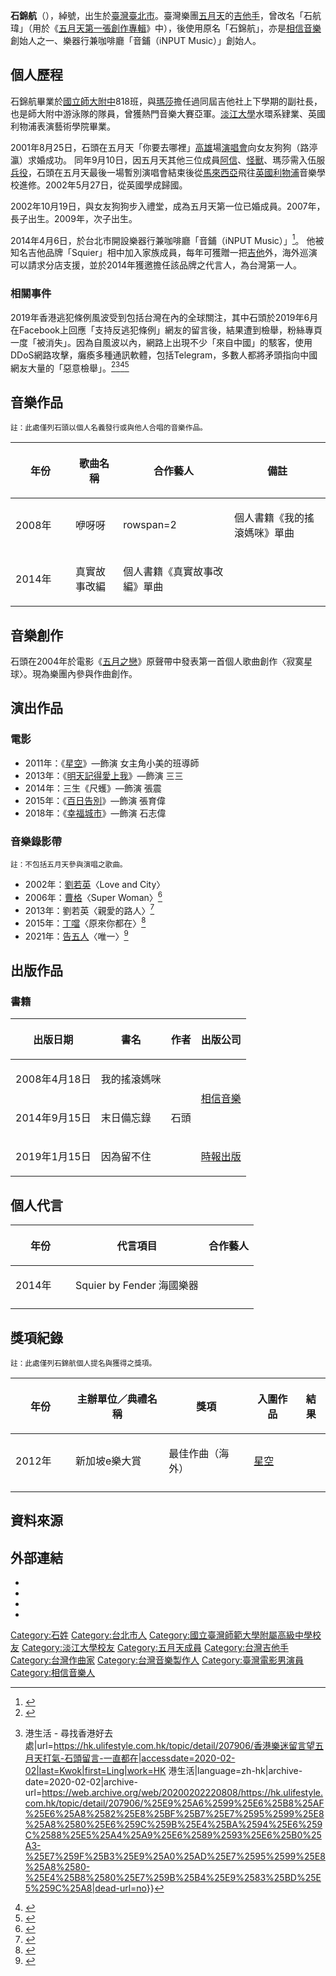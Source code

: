 {{藝人
| 姓名 = 石錦航
| 本名 = {{Plain list}}
* 石錦航（原名）
* 石航偉（2001年曾改名）
| 類型 = 音樂家
| 圖片 =
| 羅馬拼音 = Shih Chin-Hang
| 英文名 = Stone
| 暱稱 = 石頭 <!--此處僅列官方暱稱，粉絲暱稱不放，敬請配合，謝謝～-->
| 國籍 = {{ROC}}
| 出生日期 = {{birth_date_and_age|1975|12|11}}
| 出生地點 = {{TWN}}[[臺北市|臺北市]]
| 職業 = [[吉他手|吉他手]]、[[作曲家|作曲家]]、[[編曲家|編曲家]]、[[填詞人|填詞人]]、[[演員|演員]]、[[作家|作家]]
| 語言 = [[中華民國國語|國語]]、[[日語|日語]]、[[台語|台語]]、[[英語|英語]] <!-- 此處僅列其精通或略懂的語言。 -->
| 教育程度 = 
| 母校 = {{Plain list}}
* [[國立臺灣師範大學附屬高級中學|師大附中]]
* [[淡江大學|淡江大學]]水資源與環境工程系（肄業）
* [[英國|英國]][[利物浦|利物浦]]表演藝術學院（畢業）
| 配偶 = {{marriage|路渟瀛|2002}}
| 兒女 = 2子
| 音樂類型 = {{Plain list}}
* [[華語流行音樂|華語流行音樂]]
* [[日語流行音樂|日語流行音樂]]
* [[台語流行音樂|台語流行音樂]]
| 演奏樂器 = [[吉他|吉他]]
| 出道地點 = {{TWN}}
| 出道日期 = 1997年3月29日
| 出道作 = [[五月天第一張創作專輯|五月天第一張創作專輯]]
| 代表作 = 
| 活躍年代 = 1997年至今
| 唱片公司 = {{Plain list}}
* [[滾石唱片|滾石唱片]]（1999－2006年）
* [[相信音樂|相信音樂]]（2006年至今）
* [[A-Sketch|A-Sketch]]（2013年至今，日本）
| 經紀公司 = {{Plain list}}
* 滾石唱片（1999－2006年）
* 相信音樂（2006年至今）
* [[Amuse|Amuse]]（2013年至今，日本）
| 網站 = 
| 相關團體 = {{Plain list}}
* [[五月天|五月天]]
* [[超犀利趴|Eleven Dollars]]
| imdb = 6579530
}}
'''石錦航'''（{{bd|1975年|12月11日|CatIdx=C石}}），綽號{{engname|石頭|Stone}}，出生於[[臺灣|臺灣]][[臺北市|臺北市]]。臺灣樂團[[五月天|五月天]]的[[吉他手|吉他手]]，曾改名「石航瑋」（用於《[[五月天第一張創作專輯|五月天第一張創作專輯]]》中），後使用原名「石錦航」，亦是[[相信音樂|相信音樂]]創始人之一、樂器行兼咖啡廳「音鋪（iNPUT Music）」創始人。

== 個人歷程 ==
石錦航畢業於[[國立臺灣師範大學附屬高級中學|國立師大附中]]818班，與[[蔡昇晏|瑪莎]]擔任過同屆吉他社上下學期的副社長，也是師大附中游泳隊的隊員，曾獲熱門音樂大賽亞軍。[[淡江大學|淡江大學]]水環系肄業、英國利物浦表演藝術學院畢業。

2001年8月25日，石頭在五月天「你要去哪裡」[[高雄|高雄]]場[[演唱會|演唱會]]向女友狗狗（路渟瀛）求婚成功。
同年9月10日，因五月天其他三位成員[[陳信宏|阿信]]、[[溫尚翊|怪獸]]、瑪莎需入伍服[[兵役|兵役]]，石頭在五月天最後一場暫別演唱會結束後從[[馬來西亞|馬來西亞]]飛往[[英國|英國]][[利物浦|利物浦]]音樂學校進修。2002年5月27日，從英國學成歸國。

2002年10月19日，與女友狗狗步入禮堂，成為五月天第一位已婚成員。2007年，長子出生。2009年，次子出生。

2014年4月6日，於台北市開設樂器行兼咖啡廳「音鋪（iNPUT Music）」<ref>{{Cite web |url=https://www.facebook.com/iNPUTmusicTW?notif_t=notify_me |title=iNPUT Music 音鋪 facebook |access-date=2014-05-07 |archive-date=2020-07-26 |archive-url=https://web.archive.org/web/20200726153541/https://www.facebook.com/iNPUTmusicTW?notif_t=notify_me |dead-url=no }}</ref>。
他被知名吉他品牌「Squier」相中加入家族成員，每年可獲贈一把[[吉他|吉他]]外，海外巡演可以請求分店支援，並於2014年獲邀擔任該品牌之代言人，為台灣第一人。

=== 相關事件 ===
2019年香港逃犯條例風波受到包括台灣在內的全球關注，其中石頭於2019年6月在Facebook上回應「支持反逃犯條例」網友的留言後，結果遭到檢舉，粉絲專頁一度「被消失」。因為自風波以內，網路上出現不少「來自中國」的駭客，使用DDoS網路攻擊，癱瘓多種通訊軟體，包括Telegram，多數人都將矛頭指向中國網友大量的「惡意檢舉」。<ref>{{Cite web|title=【逃犯條例】五月天石頭留言撐香港人 Facebook專頁即時被消失？|url=https://www.hk01.com/眾樂迷/341836/逃犯條例-五月天石頭留言撐香港人-facebook專頁即時被消失|accessdate=2020-02-02|date=2019-06-18|last=DailyView網路溫度計|work=香港01|language=zh-HK|archive-date=2020-02-02|archive-url=https://web.archive.org/web/20200202080557/https://www.hk01.com/%E7%9C%BE%E6%A8%82%E8%BF%B7/341836/%E9%80%83%E7%8A%AF%E6%A2%9D%E4%BE%8B-%E4%BA%94%E6%9C%88%E5%A4%A9%E7%9F%B3%E9%A0%AD%E7%95%99%E8%A8%80%E6%92%90%E9%A6%99%E6%B8%AF%E4%BA%BA-facebook%E5%B0%88%E9%A0%81%E5%8D%B3%E6%99%82%E8%A2%AB%E6%B6%88%E5%A4%B1|dead-url=no}}</ref><ref>{{Cite web|title=香港樂迷留言望五月天打氣 石頭留言：一直都在 {{!}} 港生活 - 尋找香港好去處|url=https://hk.ulifestyle.com.hk/topic/detail/207906/香港樂迷留言望五月天打氣-石頭留言-一直都在|accessdate=2020-02-02|last=Kwok|first=Ling|work=HK 港生活|language=zh-hk|archive-date=2020-02-02|archive-url=https://web.archive.org/web/20200202220808/https://hk.ulifestyle.com.hk/topic/detail/207906/%25E9%25A6%2599%25E6%25B8%25AF%25E6%25A8%2582%25E8%25BF%25B7%25E7%2595%2599%25E8%25A8%2580%25E6%259C%259B%25E4%25BA%2594%25E6%259C%2588%25E5%25A4%25A9%25E6%2589%2593%25E6%25B0%25A3-%25E7%259F%25B3%25E9%25A0%25AD%25E7%2595%2599%25E8%25A8%2580-%25E4%25B8%2580%25E7%259B%25B4%25E9%2583%25BD%25E5%259C%25A8|dead-url=no}}</ref><ref>{{Cite web|title=五月天石头脸书被消失 疑因回复反送中留言 - 大纪元|url=https://www.epochtimes.com/gb/19/6/13/n11320869.htm|accessdate=2020-02-02|date=2019-06-14|work=大纪元 www.epochtimes.com|language=zh-CN|archive-date=2020-02-02|archive-url=https://web.archive.org/web/20200202220807/https://www.epochtimes.com/gb/19/6/13/n11320869.htm|dead-url=no}}</ref><ref>{{Cite web|title=【反送中】五月天石頭網上表示關注反逃犯條例 石頭FB專頁突然消失16小時 - 香港經濟日報 - TOPick - 娛樂|url=https://topick.hket.com/article/2376552|accessdate=2020-02-02|work=topick.hket.com|archive-date=2020-02-02|archive-url=https://web.archive.org/web/20200202220810/https://topick.hket.com/article/2376552|dead-url=no}}</ref>

== 音樂作品 ==
{{main|五月天音樂作品列表}}
<small>註：此處僅列石頭以個人名義發行或與他人合唱的音樂作品。</small>
{|class="wikitable" style="text-align:center" width="65%"
|-
! width=80px | 年份
! 歌曲名稱
! 合作藝人
! 備註
|-
! 2008年
| 咿呀呀
| rowspan=2 {{n/a}}
| 個人書籍《我的搖滾媽咪》單曲
|-
! 2014年
| 真實故事改編	
| 個人書籍《真實故事改編》單曲
|}

== 音樂創作 ==
{{main|五月天音樂創作列表 #石頭}}

石頭在2004年於電影《[[五月之戀|五月之戀]]》原聲帶中發表第一首個人歌曲創作〈寂寞星球〉。現為樂團內參與作曲創作。

== 演出作品 ==
{{main|五月天媒體作品列表}}
=== 電影 ===
* 2011年：《[[星空_(2011年電影)|星空]]》—飾演 女主角小美的班導師 
* 2013年：《[[明天記得愛上我|明天記得愛上我]]》—飾演 三三 
* 2014年：三生《尺蠖》—飾演 張震
* 2015年：《[[百日告別|百日告別]]》—飾演 張育偉 
* 2018年：《[[幸福城市|幸福城市]]》—飾演 石志偉 

=== 音樂錄影帶 ===
<small>註：不包括五月天參與演唱之歌曲。</small>
* 2002年：[[劉若英|劉若英]]〈Love and City〉
* 2006年：[[曹格|曹格]]〈Super Woman〉<ref>{{youtube|e-zw2EV2_Oc|Super Woman}}</ref>
* 2013年：劉若英〈親愛的路人〉<ref>{{youtube|5UzWEtOkpCc|親愛的路人}}</ref>
* 2015年：[[丁噹|丁噹]]〈原來你都在〉<ref>{{youtube|yybtW6tSLeM|原來你都在}}</ref>
* 2021年：[[告五人|告五人]]〈唯一〉<ref>{{youtube|vxucCfcMFCk|唯一}}</ref>

== 出版作品 ==
=== 書籍 ===
{{main|五月天媒體作品列表 #書籍作品}}
{|class="wikitable" style="text-align:center" width="65%"
|-
! 出版日期
! 書名
! 作者
! 出版公司
|-
| 2008年4月18日 || 我的搖滾媽咪 || rowspan=3 | 石頭 || rowspan=2 | [[相信音樂|相信音樂]]    
|-
| 2014年9月15日 || 末日備忘錄 
|-
| 2019年1月15日 || 因為留不住 || [[時報出版|時報出版]]     
|}

== 個人代言 ==
{|class="wikitable" style="text-align:center" width="65%"
|-
! width=80px | 年份
! 代言項目
! 合作藝人
|-
! 2014年
| Squier by Fender 海國樂器
| {{n/a}}
|-
|}

== 獎項紀錄 ==
{{main|五月天獲獎與提名列表}}
<small>註：此處僅列石錦航個人提名與獲得之獎項。</small>
{|class="wikitable" style="text-align:center" width="65%"
|-
! width=80px | 年份
! 主辦單位／典禮名稱
! 獎項
! 入圍作品
! 結果
|-
! 2012年
| 新加坡e樂大賞
| 最佳作曲（海外）
| [[第二人生_(專輯)|星空]]
| {{won}}
|-
|}

== 資料來源 ==
{{reflist}}

== 外部連結 ==
{{commons category|Stone (musician)}}
* {{zh-tw}}{{facebook|maydayfenderstone|五月天 石頭}}
* {{zh-tw}}{{Instagram|mayday_stone|MAYDAY STONE}}
* {{zh-cn}}{{Sinaweibo|2662321241|五月天有石}}
* {{hkmdb name|35792|石錦航}}

{{五月天}}
{{相信音樂}}
{{臺灣社會運動|性別平等運動}}
{{Portal bar|台灣|音樂|戲劇|電影|人物}}
{{Authority control}}

{{DEFAULTSORT:S}}
[[Category:石姓|Category:石姓]]
[[Category:台北市人|Category:台北市人]]
[[Category:國立臺灣師範大學附屬高級中學校友|Category:國立臺灣師範大學附屬高級中學校友]]
[[Category:淡江大學校友|Category:淡江大學校友]]
[[Category:五月天成員|Category:五月天成員]]
[[Category:台灣吉他手|Category:台灣吉他手]]
[[Category:台灣作曲家|Category:台灣作曲家]]
[[Category:台灣音樂製作人|Category:台灣音樂製作人]]
[[Category:臺灣電影男演員|Category:臺灣電影男演員]]
[[Category:相信音樂人|Category:相信音樂人]]